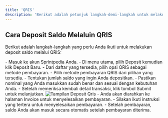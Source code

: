 ```yaml
---
title: 'QRIS'
description: 'Berikut adalah petunjuk langkah-demi-langkah untuk melakukan deposit saldo melalui QRIS di Sprintpedia.'
---
```


## Cara Deposit Saldo Melaluin QRIS
Berikut adalah langkah-langkah yang perlu Anda ikuti untuk melakukan deposit saldo melalui QRIS:

<Steps>
    <Step title="Login ke Akun Sprintpedia">
        - Masuk ke akun Sprintpedia Anda.
        - Di menu utama, pilih Deposit kemudian klik Deposit Baru.
    </Step>
    <Step title="Pilih Jenis Pembayaran">
        - Dari daftar yang tersedia, pilih opsi QRIS sebagai metode pembayaran.
    </Step>
    <Step title="Pilih Metode Pembayaran">
        - Pilih metode pembayaran QRIS dari pilihan yang tersedia.
    </Step>
    <Step title="Masukkan Jumlah Deposit">
        - Tentukan jumlah saldo yang ingin Anda depositkan.
        - Pastikan nominal yang Anda masukkan sudah benar dan sesuai dengan kebutuhan Anda.
    </Step>
    <Step title="Konfirmasi Transaksi">
        - Setelah memeriksa kembali detail transaksi, klik tombol Submit untuk melanjutkan.
        <Frame>
        <img src="/images/deposit-qris.png" alt="Tampilan Deposit Qris" />
        </Frame>
    </Step>
    <Step title="Proses Invoice">
        - Anda akan diarahkan ke halaman Invoice untuk menyelesaikan pembayaran.
        - Silakan ikuti instruksi yang tertera untuk menyelesaikan pembayaran.
        - Setelah pembayaran, saldo Anda akan masuk secara otomatis setelah pembayaran diterima.
    </Step>
</Steps>

